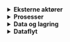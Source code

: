 <details>
<summary><b>Eksterne aktører</b></summary>

For eksterne aktører ser vi for oss disse sårbarhetene:

<details>
<summary>Autentisering</summary>

```mermaid
graph TD;
    AUTH[Autentisering]-->MANGEL[Manglende autentisering];
    MANGEL-->MANGEL_STD[Standardkonto];
    MANGEL-->MANGEL_ENP[Endepunkter uten\n autentisering];
    MANGEL-->MANGEL_VAL[Validerer ikke token];

    AUTH-->SVAK[Svak autentisering];
    SVAK-->SVAK_STD[Har endepunkter som\n ikke bruker AD/ID-porten];

    AUTH-->LEKK[Lekker passord / tokens];
    LEKK-->LEKKER[Committer passord /\n token i kode];
    LEKK-->LOKALT[Passord / token i\n klartekst lokalt];
```

</details>

<details>
<summary>Logging og overvåkning</summary>

```mermaid
graph TD;
    LOGG[Logging og overvåking]-->MANGEL[Manglfull logging];
    LOGG-->SENS[Logger sensitiv\n informasjon];
    LOGG-->MON[Overvåker ikke\n for unormal aktivitet];
    LOGG-->SCAN_AV[Sårbarhetsskanning\n er ikke skrudd på];
    LOGG-->SCAN_FUNN[Sårbarheter blir\n ikke håndtert];
```

</details>

<details>
<summary>Annet</summary>

```mermaid
graph TD;
    ANNET[Annet?\n Noe vi har glemt?];
```

</details>

</details>

<details>
<summary><b>Prosesser</b></summary>

For prosesser ser vi for oss disse sårbarhetene:

<details>
<summary>Logging og overvåkning</summary>

```mermaid
graph TD;
    LOGG[Logging og overvåking]-->MANGEL[Manglfull logging];
    LOGG-->SENS[Oppdager ikke\n logging av\n sensitiv\n informasjon];
    LOGG-->TVE[Tvetydige eller\n uklare logger];
    LOGG-->MON[Overvåker\n ikke for\n unormal\n aktivitet];
    LOGG-->VARSL[Manglende\n varsling\n ved feil];
    LOGG-->LOKALT[Logger lagres\n kun lokalt];
```

</details>

<details>
<summary>Integritet</summary>

```mermaid
graph TD;
    INT[Integritet]-->MANGEL[Manglende bruk av digitale signaturer];
```

</details>

<details>
<summary>Kryptografi</summary>

```mermaid
graph TD;
    KRYPT[Kryptografi]-->MANGEL[Validerer ikke\n token/JWT];
    KRYPT-->FEIL[Validerer ikke\n token/JWT\n korrekt];
    KRYPT-->SVAK[Buker svake\n krypteringsalgoritmer];
    KRYPT-->STD[Bruker standardnøkler\n eller svake nøkler];
```

</details>

<details>
<summary>Avhengigheter og programvare</summary>

```mermaid
graph TD;
    AVHENG[Avhengigheter og programvare]-->Fei[Oppdager ikke\n sikkerhetsfeil\n i egen kode];
    AVHENG-->SARB[Sårbarheter i\n avhengigheter og\n avhengighetskjede];
    AVHENG-->OPPDAG[Oppdager ikke CVE\n i avhengigheter];
    AVHENG-->DOCKER[Oppdager ikke\n sårbarheter\n i docker-image];
    AVHENG-->HAND[Håndterer ikke\n sårbarhetene];
    AVHENG-->CI[CI/CD-pipeline\n er ikke\n konfigurert\n riktig];
```

</details>

<details>
<summary>Input</summary>

```mermaid
graph TD;
    INPUT[Input]-->MANGL[Manglende test av\n alle parametere];
    INPUT-->VAL[Feil i validering\n filtrering, sanetisering\n av input];
```

</details>

<details>
<summary>Annet?</summary>

```mermaid
graph TD;
    ANNET[Annet?]-->DELER[Deler ressurser\n med andre\n applikasjoner];
```

</details>

</details>

<details>
<summary><b>Data og lagring</b></summary>

For data og lagring ser vi for oss disse sårbarhetene:

<details>
<summary>Autentisering</summary>

```mermaid
graph TD;
    AUTH[Autentisering]-->TILG[Manglende tilgangsstyring\n - Brukere\n - Programvare\n - Konsumenter\n Etc.];
    AUTH-->MANGEL[Manglende\n autentisering];
    AUTH-->STD[Standardkonto];
    AUTH-->APENT[Hemligheter ligger\n åpent i kode];
    AUTH-->LOKALT[Hemligheter ligger\n åpent lokalt];
```

</details>

<details>
<summary>Tjenestenekt</summary>

```mermaid
graph TD;
    TJEN[Tjenestenekt]-->PROC[Nekte tilgang\n til prosesser];
    TJEN-->FULT[Fult lagringsmedium];
```

</details>

<details>
<summary>Logging og overvåkning</summary>

```mermaid
graph TD;
    LOG[Logging og overvåkning]-->USYNC[Usynkroniserte\n logger på tvers\n av systemer];
```

</details>

<details>
<summary>Konfidensialitet</summary>

```mermaid
graph TD;
    KONF[Konfidensialitet]-->MANGEL[Manglende\n kryptering];
    KONF-->HASH[Manglende hashing\n eller bruk av svake\n algoritmer];
    KONF-->BACKUP[Backup er ikke testet];
    KONF-->LEKK[Metadata lekker data\n f.eks. filsystem];
```

</details>

<details>
<summary>Annet?</summary>

```mermaid
graph TD;
    ANNET[Noe vi har glemt?];
```

</details>

</details>

<details>
<summary><b>Dataflyt</b></summary>

For dataflyt ser vi for oss disse sårbarhetene:

<details>
<summary>Autentisering</summary>

```mermaid
graph TD;
    TJEN[Autentisering]-->RATE[Usikre protokoller];
```

</details>

<details>
<summary>Tjenestenekt</summary>

```mermaid
graph TD;
    TJEN[Tjenestenekt]-->RATE[Manglende rate \n limiting];
    TJEN-->FALLOVER[Manglende failover ved\n utilgjengelig endepunkt];
```

</details>

<details>
<summary>Konfidensialitet</summary>

```mermaid
graph TD;
    KONF[Konfidensialitet]-->MANGEL[Manglende kryptering];
    KONF-->API[API lekker data];
```

</details>

<details>
<summary>Annet?</summary>

```mermaid
graph TD;
    ANNET[Annet?]-->NET[Manglende nettverkssegmentering];
```

</details>

</details>
